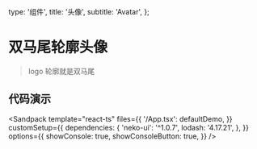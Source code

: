   type: '组件',
  title: '头像',
  subtitle: 'Avatar',
};

# 双马尾轮廓头像

> logo 轮廓就是双马尾


## 代码演示

<Snapshot path="avatar/examples/default" lang="tsx" />


<MBox text={api} />



<Sandpack
  template="react-ts"
  files={{
    '/App.tsx': defaultDemo,
  }}
  customSetup={{
    dependencies: {
      'neko-ui': '^1.0.7',
      lodash: '4.17.21',
    },
  }}
  options={{
    showConsole: true,
    showConsoleButton: true,
  }}
/>
